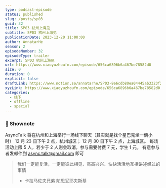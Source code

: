 ```yaml
---
type: podcast-episode
status: published
slug: /posts/sp03
guid: 32
title: SP03 杭州上海见
subtitle: SP03 杭州上海见
publicationDate: 2023-12-20 11:00:00
author: AnnatarHe
season: 2
episodeNumber: 32
episodeType: trailer
excerpt: SP03 杭州上海见
url: https://www.xiaoyuzhoufm.com/episode/656ca6896b6a467be78582d0
size: 0
duration: 0
explicit: false
draftLink: https://www.notion.so/annatarhe/SP03-8e6cdb80ea04445ab3323f27f05fc325?pvs=4
xyzLink: https://www.xiaoyuzhoufm.com/episode/656ca6896b6a467be78582d0
categories:
  - 线下
  - offline
  - special
---
```


### 📕 Shownote

AsyncTalk 将在杭州和上海举行一场线下聊天（其实就是找个星巴克坐一俩小时）
12 月 23 日下午 2 点，杭州城区；
12 月 30 日下午 2 点，上海城区。
每场活动上限 5 人，若少于 2 人则会取消，参与需要付费 7 元，学生 1 元。
有意参与者发邮件到 [async.talk@gmail.com](mailto:async.talk@gmail.com) 即可

> 我们一定能复活，一定能彼此相见，高高兴兴、快快活活地互相讲述经过的事情
> - 卡拉马佐夫兄弟 陀思妥耶夫斯基